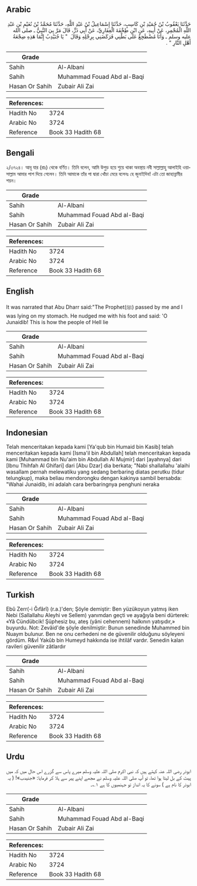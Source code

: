 ## Arabic


<div dir="rtl" lang="ar" style={{fontSize:'larger',backgroundColor:'#f8f9fa',padding:20}}>
حَدَّثَنَا يَعْقُوبُ بْنُ حُمَيْدِ بْنِ كَاسِبٍ، حَدَّثَنَا إِسْمَاعِيلُ بْنُ عَبْدِ اللَّهِ، حَدَّثَنَا مُحَمَّدُ بْنُ نُعَيْمِ بْنِ عَبْدِ اللَّهِ الْمُجْمِرِ، عَنْ أَبِيهِ، عَنِ ابْنِ طِخْفَةَ الْغِفَارِيِّ، عَنْ أَبِي ذَرٍّ، قَالَ مَرَّ بِيَ النَّبِيُّ ـ صلى الله عليه وسلم ـ وَأَنَا مُضْطَجِعٌ عَلَى بَطْنِي فَرَكَضَنِي بِرِجْلِهِ وَقَالَ ‏ "‏ يَا جُنَيْدِبُ إِنَّمَا هَذِهِ ضِجْعَةُ أَهْلِ النَّارِ ‏"‏ ‏.‏
</div>
<div style={{backgroundColor:'#f8f9fa',padding:20, marginBottom: 10}}><table> <thead> <tr> <th>Grade</th> <th></th> </tr> </thead> <tbody> <tr><td>Sahih</td><td>Al-Albani</td></tr><tr><td>Sahih</td><td>Muhammad Fouad Abd al-Baqi</td></tr><tr><td>Hasan Or Sahih</td><td>Zubair Ali Zai</td></tr></tbody></table><table> <thead> <tr> <th>References:</th> <th></th> </tr> </thead> <tbody><tr><td>Hadith No</td><td>3724</td></tr><tr><td>Arabic No</td><td>3724</td></tr><tr><td>Reference</td><td>Book 33 Hadith 68</td></tr></tbody></table></div>

## Bengali


<div dir="ltr" lang="bn" style={{fontSize:'larger',backgroundColor:'#f8f9fa',padding:20}}>
২/৩৭২৪। আবূ যার (রাঃ) থেকে বর্ণিত। তিনি বলেন, আমি উপুড় হয়ে শুয়ে থাকা অবস্থায় নবী সাল্লাল্লাহু আলাইহি ওয়াসাল্লাম আমার পাশ দিয়ে গেলেন। তিনি আমাকে তাঁর পা দ্বারা খোঁচা মেরে বলেনঃ হে জুনাইদিব! এটা তো জাহান্নামীর শয়ন।
</div>
<div style={{backgroundColor:'#f8f9fa',padding:20, marginBottom: 10}}><table> <thead> <tr> <th>Grade</th> <th></th> </tr> </thead> <tbody> <tr><td>Sahih</td><td>Al-Albani</td></tr><tr><td>Sahih</td><td>Muhammad Fouad Abd al-Baqi</td></tr><tr><td>Hasan Or Sahih</td><td>Zubair Ali Zai</td></tr></tbody></table><table> <thead> <tr> <th>References:</th> <th></th> </tr> </thead> <tbody><tr><td>Hadith No</td><td>3724</td></tr><tr><td>Arabic No</td><td>3724</td></tr><tr><td>Reference</td><td>Book 33 Hadith 68</td></tr></tbody></table></div>

## English


<div dir="ltr" lang="en" style={{fontSize:'larger',backgroundColor:'#f8f9fa',padding:20}}>
It was narrated that Abu Dharr said:"The Prophet(ﷺ) passed by me and I was lying on my stomach. He nudged me with his foot and said: 'O Junaidib! This is how the people of Hell lie
</div>
<div style={{backgroundColor:'#f8f9fa',padding:20, marginBottom: 10}}><table> <thead> <tr> <th>Grade</th> <th></th> </tr> </thead> <tbody> <tr><td>Sahih</td><td>Al-Albani</td></tr><tr><td>Sahih</td><td>Muhammad Fouad Abd al-Baqi</td></tr><tr><td>Hasan Or Sahih</td><td>Zubair Ali Zai</td></tr></tbody></table><table> <thead> <tr> <th>References:</th> <th></th> </tr> </thead> <tbody><tr><td>Hadith No</td><td>3724</td></tr><tr><td>Arabic No</td><td>3724</td></tr><tr><td>Reference</td><td>Book 33 Hadith 68</td></tr></tbody></table></div>

## Indonesian


<div dir="ltr" lang="id" style={{fontSize:'larger',backgroundColor:'#f8f9fa',padding:20}}>
Telah menceritakan kepada kami [Ya'qub bin Humaid bin Kasib] telah menceritakan kepada kami [Isma'il bin Abdullah] telah menceritakan kepada kami [Muhammad bin Nu'aim bin Abdullah Al Mujmir] dari [ayahnya] dari [Ibnu Thihfah Al Ghifari] dari [Abu Dzar] dia berkata; "Nabi shallallahu 'alaihi wasallam pernah melewatiku yang sedang berbaring diatas perutku (tidur telungkup), maka beliau mendorongku dengan kakinya sambil bersabda: "Wahai Junaidib, ini adalah cara berbaringnya penghuni neraka
</div>
<div style={{backgroundColor:'#f8f9fa',padding:20, marginBottom: 10}}><table> <thead> <tr> <th>Grade</th> <th></th> </tr> </thead> <tbody> <tr><td>Sahih</td><td>Al-Albani</td></tr><tr><td>Sahih</td><td>Muhammad Fouad Abd al-Baqi</td></tr><tr><td>Hasan Or Sahih</td><td>Zubair Ali Zai</td></tr></tbody></table><table> <thead> <tr> <th>References:</th> <th></th> </tr> </thead> <tbody><tr><td>Hadith No</td><td>3724</td></tr><tr><td>Arabic No</td><td>3724</td></tr><tr><td>Reference</td><td>Book 33 Hadith 68</td></tr></tbody></table></div>

## Turkish


<div dir="ltr" lang="tr" style={{fontSize:'larger',backgroundColor:'#f8f9fa',padding:20}}>
Ebû Zerr(-i Ğıfârî) (r.a.)'den; Şöyle demiştir: Ben yüzükoyun yatmış iken Nebi (Sallallahu Aleyhi ve Sellem) yanımdan geçti ve ayağıyla beni dürterek: «Yâ Cündübcik! Şüphesiz bu, ateş (yâni cehennem) halkının yatışıdır,» buyurdu. Not: Zevâid'de şöyle denilmiştir: Bunun senedinde Muhammed bin Nuaym bulunur. Ben ne onu cerhedeni ne de güvenilir olduğunu söyleyeni gördüm. R&vİ Yakûb bin Humeyd hakkında ise ihtilâf vardır. Senedin kalan ravileri güvenilir zâtlardır
</div>
<div style={{backgroundColor:'#f8f9fa',padding:20, marginBottom: 10}}><table> <thead> <tr> <th>Grade</th> <th></th> </tr> </thead> <tbody> <tr><td>Sahih</td><td>Al-Albani</td></tr><tr><td>Sahih</td><td>Muhammad Fouad Abd al-Baqi</td></tr><tr><td>Hasan Or Sahih</td><td>Zubair Ali Zai</td></tr></tbody></table><table> <thead> <tr> <th>References:</th> <th></th> </tr> </thead> <tbody><tr><td>Hadith No</td><td>3724</td></tr><tr><td>Arabic No</td><td>3724</td></tr><tr><td>Reference</td><td>Book 33 Hadith 68</td></tr></tbody></table></div>

## Urdu


<div dir="rtl" lang="ur" style={{fontSize:'larger',backgroundColor:'#f8f9fa',padding:20}}>
ابوذر رضی اللہ عنہ کہتے ہیں کہ نبی اکرم صلی اللہ علیہ وسلم میرے پاس سے گزرے اس حال میں کہ میں پیٹ کے بل لیٹا ہوا تھا، تو آپ صلی اللہ علیہ وسلم نے مجھے اپنے پیر سے ہلا کر فرمایا: «جنيدب»! ( یہ ابوذر کا نام ہے ) سونے کا یہ انداز تو جہنمیوں کا ہے ۱؎۔
</div>
<div style={{backgroundColor:'#f8f9fa',padding:20, marginBottom: 10}}><table> <thead> <tr> <th>Grade</th> <th></th> </tr> </thead> <tbody> <tr><td>Sahih</td><td>Al-Albani</td></tr><tr><td>Sahih</td><td>Muhammad Fouad Abd al-Baqi</td></tr><tr><td>Hasan Or Sahih</td><td>Zubair Ali Zai</td></tr></tbody></table><table> <thead> <tr> <th>References:</th> <th></th> </tr> </thead> <tbody><tr><td>Hadith No</td><td>3724</td></tr><tr><td>Arabic No</td><td>3724</td></tr><tr><td>Reference</td><td>Book 33 Hadith 68</td></tr></tbody></table></div>